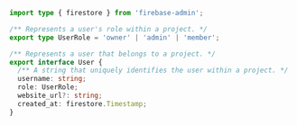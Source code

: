```ts models.ts (backend)
import type { firestore } from 'firebase-admin';

/** Represents a user's role within a project. */
export type UserRole = 'owner' | 'admin' | 'member';

/** Represents a user that belongs to a project. */
export interface User {
  /** A string that uniquely identifies the user within a project. */
  username: string;
  role: UserRole;
  website_url?: string;
  created_at: firestore.Timestamp;
}
```
